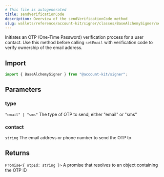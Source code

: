 ```yaml
---
# This file is autogenerated
title: sendVerificationCode
description: Overview of the sendVerificationCode method
slug: wallets/reference/account-kit/signer/classes/BaseAlchemySigner/sendVerificationCode
---
```


Initiates an OTP (One-Time Password) verification process for a user contact.
Use this method before calling `setEmail` with verification code to verify ownership of the email address.

## Import

```ts
import { BaseAlchemySigner } from "@account-kit/signer";
```

## Parameters

### type

`"email" | "sms"`
The type of OTP to send, either "email" or "sms"

### contact

`string`
The email address or phone number to send the OTP to

## Returns

`Promise<{ otpId: string }>`
A promise that resolves to an object containing the OTP ID
